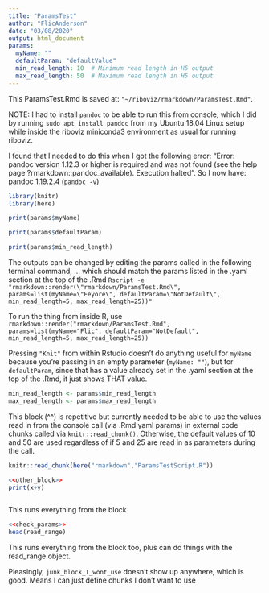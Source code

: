 ```yaml
---
title: "ParamsTest"
author: "FlicAnderson"
date: "03/08/2020"
output: html_document
params:
  myName: ""
  defaultParam: "defaultValue"
  min_read_length: 10  # Minimum read length in H5 output
  max_read_length: 50  # Maximum read length in H5 output
---
```


This ParamsTest.Rmd is saved at: `"~/riboviz/rmarkdown/ParamsTest.Rmd"`.

NOTE: I had to install `pandoc` to be able to run this from console, which I did by running `sudo apt install pandoc` from my Ubuntu 18.04 Linux setup while inside the riboviz miniconda3 environment as usual for running riboviz. 

I found that I needed to do this when I got the following error:
 "Error: pandoc version 1.12.3 or higher is required and was not found (see the help page ?rmarkdown::pandoc_available).
  Execution halted".  So I now have: pandoc 1.19.2.4 (`pandoc -v`)

```r
library(knitr)
library(here)
```

```r
print(params$myName)

print(params$defaultParam)

print(params$min_read_length)
```

The outputs can be changed by editing the params called in the following terminal command, 
... which should match the params listed in the .yaml section at the top of the .Rmd
`Rscript -e "rmarkdown::render(\"rmarkdown/ParamsTest.Rmd\", params=list(myName=\"Eeyore\", defaultParam=\"NotDefault\", min_read_length=5, max_read_length=25))"`

To run the thing from inside R, use `rmarkdown::render("rmarkdown/ParamsTest.Rmd", params=list(myName="Flic", defaultParam="NotDefault", min_read_length=5, max_read_length=25))`

Pressing `"Knit"` from within Rstudio doesn't do anything useful for `myName` because you're passing in an empty parameter (`myName: ""`), but for `defaultParam`, since that has a value already set in the .yaml section at the top of the .Rmd, it just shows THAT value.

```r

min_read_length <- params$min_read_length
max_read_length <- params$max_read_length

```
This block (^^) is repetitive but currently needed to be able to use the values read in from the console call (via .Rmd yaml params) in external code chunks called via `knitr::read_chunk()`. Otherwise, the default values of 10 and 50 are used regardless of if 5 and 25 are read in as parameters during the call.

```r
knitr::read_chunk(here("rmarkdown","ParamsTestScript.R"))
```

```r
<<other_block>>
print(x+y)
```

```r
```
This runs everything from the block
```r
<<check_params>>
head(read_range)
```
This runs everything from the block too, plus can do things with the read_range object. 


Pleasingly, `junk_block_I_wont_use` doesn't show up anywhere, which is good. Means I can just define chunks I don't want to use 
